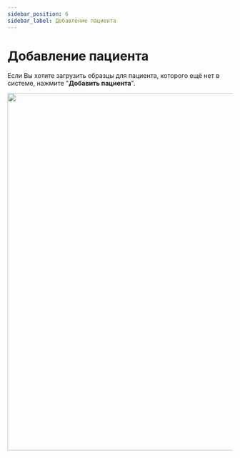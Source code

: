 ```yaml
---
sidebar_position: 6
sidebar_label: Добавление пациента
---
```


# Добавление пациента


<PatientInfo />

Если Вы хотите загрузить образцы для пациента, которого ещё нет в системе, нажмите "**Добавить пациента**".


<PatientPage />

<p align="center">
<img src={require('/img/rus/3a-patient-page.png').default} width="800"/>
</p>
